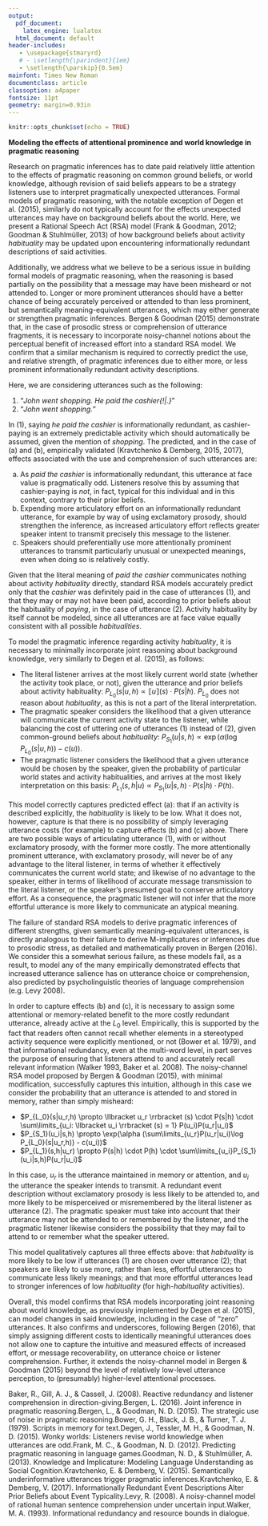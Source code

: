 ```yaml
---
output:
  pdf_document:
    latex_engine: lualatex
  html_document: default
header-includes:
   - \usepackage{stmaryrd}
   # - \setlength{\parindent}{1em}
   - \setlength{\parskip}{0.5em}
mainfont: Times New Roman
documentclass: article
classoption: a4paper
fontsize: 11pt
geometry: margin=0.93in
---
```


```r
knitr::opts_chunk$set(echo = TRUE)
```
**Modeling the effects of attentional prominence and world knowledge in pragmatic reasoning**
<!-- Ekaterina Kravtchenko & Vera Demberg (Saarland University)   -->

Research on pragmatic inferences has to date paid relatively little attention to the effects of pragmatic reasoning on common ground beliefs, or world knowledge, although revision of said beliefs appears to be a strategy listeners use to interpret pragmatically unexpected utterances.  Formal models of pragmatic reasoning, with the notable exception of Degen et al. (2015), similarly do not typically account for the effects unexpected utterances may have on background beliefs about the world.  Here, we present a Rational Speech Act (RSA) model (Frank & Goodman, 2012; Goodman & Stuhlmüller, 2013) of how background beliefs about activity *habituality* may be updated upon encountering informationally redundant descriptions of said activities.

Additionally, we address what we believe to be a serious issue in building formal models of pragmatic reasoning, when the reasoning is based partially on the possibility that a message may have been misheard or not attended to.  Longer or more prominent utterances should have a better chance of being accurately perceived or attended to than less prominent, but semantically meaning-equivalent utterances, which may either generate or strengthen pragmatic inferences.  Bergen & Goodman (2015) demonstrate that, in the case of prosodic stress or comprehension of utterance fragments, it is necessary to incorporate noisy-channel notions about the perceptual benefit of increased effort into a standard RSA model.  We confirm that a similar mechanism is required to correctly predict the use, and relative strength, of pragmatic inferences due to either more, or less prominent informationally redundant activity descriptions.

Here, we are considering utterances such as the following:

1. "*John went shopping. He paid the cashier{!|.}*"
2. "*John went shopping.*"

In (1), saying *he paid the cashier* is informationally redundant, as cashier-paying is an extremely predictable activity which should automatically be assumed, given the mention of *shopping*.  The predicted, and in the case of (a) and (b), empirically validated (Kravtchenko & Demberg, 2015, 2017), effects associated with the use and comprehension of such utterances are:

a. As *paid the cashier* is informationally redundant, this utterance at face value is pragmatically odd.  Listeners resolve this by assuming that cashier-paying is *not*, in fact, typical for this individual and in this context, contrary to their prior beliefs.
b. Expending more articulatory effort on an informationally redundant utterance, for example by way of using exclamatory prosody, should strengthen the inference, as increased articulatory effort reflects greater speaker intent to transmit precisely this message to the listener.
c. Speakers should preferentially use more attentionally prominent utterances to transmit particularly unusual or unexpected meanings, even when doing so is relatively costly.

Given that the literal meaning of *paid the cashier* communicates nothing about activity *habituality* directly, standard RSA models accurately predict only that the *cashier* was definitely paid in the case of utterances (1), and that they may or may not have been paid, according to prior beliefs about the habituality of *paying*, in the case of utterance (2).  Activity habituality by itself cannot be modeled, since all utterances are at face value equally consistent with all possible *habitualities*.

<!-- While baseline Rational Speech Act (RSA) models accurately predict (...), they face several problems in working with common ground assumptions: 1) while they accurately model the effect of the utterance on listener beliefs about the world state, they do not model any 'ancillary' effects on related common ground assumptions; 2) while they provide a way to account for speaker choice and listener interpretation of utterances with more or less cost, they do not accurately model speaker choice and listener interpretation of more/less costly utterances which have the same literal interpretation, as they do not assign any communicative benefit (in terms of greater likelihood of accurate perception, for example) to utterances on which greater articulatory effort is expended. -->

<!-- The final model we present accounts for all three qualitative patterns.  Here, we demonstrate which assumptions are necessary for it to do so. -->

<!-- The baseline RSA model does not account for any pragmatic effects, as the meaning of the utterance is semantically and pragmatically unambiguous, and therefore consistent with only one interpretation: "John paid the cashier" (or, in the case of a zero utterance, "John may or may not have paid the cashier"); while none of the utterances say anything directly about the habitual state of John's cashier-paying, making the model useless for modeling background knowledge.   -->

To model the pragmatic inference regarding activity *habituality*, it is necessary to minimally incorporate joint reasoning about background knowledge, very similarly to Degen et al. (2015), as follows:

- The literal listener arrives at the most likely current world state (whether the activity took place, or not), given the utterance and prior beliefs about activity habituality: $P_{L_0} (s|u,h) \propto \llbracket u\rrbracket (s) \cdot P(s|h)$.  $P_{L_0}$ does not reason about *habituality*, as this is not a part of the literal interpretation.<!--   Only the "zero" utterance is semantically ambiguous, and affected by habituality assumptions. -->
- The pragmatic speaker considers the likelihood that a given utterance will communicate the current activity state to the listener, while balancing the cost of uttering one of utterances (1) instead of (2), given common-ground beliefs about *habituality*: $P_{S_1}(u|s,h) \propto \exp(\alpha (\log P_{L_0}(s|u,h)) - c(u))$.
- The pragmatic listener considers the likelihood that a given utterance would be chosen by the speaker, given the probability of particular world states and activity habitualities, and arrives at the most likely interpretation on this basis: $P_{L_1}(s,h|u) \propto P_{S_1}(u|s,h) \cdot P(s|h) \cdot P(h)$.

This model correctly captures predicted effect (a): that if an activity is described explicitly, the *habituality* is likely to be low.  What it does not, however, capture is that there is no possibility of simply leveraging utterance costs (for example) to capture effects (b) and (c) above.  There are two possible ways of articulating utterance (1), with or without exclamatory prosody, with the former more costly.  The more attentionally prominent utterance, with exclamatory prosody, will never be of any advantage to the literal listener, in terms of whether it effectively communicates the current world state; and likewise of no advantage to the speaker, either in terms of likelihood of accurate message transmission to the literal listener, or the speaker's presumed goal to conserve articulatory effort.  As a consequence, the pragmatic listener will not infer that the more effortful utterance is more likely to communicate an atypical meaning.

The failure of standard RSA models to derive pragmatic inferences of different strengths, given semantically meaning-equivalent utterances, is directly analogous to their failure to derive M-implicatures or inferences due to prosodic stress, as detailed and mathematically proven in Bergen (2016). We consider this a somewhat serious failure, as these models fail, as a result, to model any of the many empirically demonstrated effects that increased utterance salience has on utterance choice or comprehension, also predicted by psycholinguistic theories of language comprehension (e.g. Levy 2008).

In order to capture effects (b) and (c), it is necessary to assign some attentional or memory-related benefit to the more costly redundant utterance, already active at the $L_0$ level.  Empirically, this is supported by the fact that readers often cannot recall whether elements in a stereotyped activity sequence were explicitly mentioned, or not (Bower et al. 1979), and that informational redundancy, even at the multi-word level, in part serves the purpose of ensuring that listeners attend to and accurately recall relevant information (Walker 1993, Baker et al. 2008).  The noisy-channel RSA model proposed by Bergen & Goodman (2015), with minimal modification, successfully captures this intuition, although in this case we consider the probability that an utterance is attended to and stored in memory, rather than simply misheard:

- $P_{L_0}(s|u_r,h) \propto \llbracket u_r \rrbracket (s) \cdot P(s|h) \cdot \sum\limits_{u_i: \llbracket u_i \rrbracket (s) = 1} P(u_i)P(u_r|u_i)$
- $P_{S_1}(u_i|s,h) \propto \exp(\alpha (\sum\limits_{u_r}P(u_r|u_i)\log P_{L_0}(s|u_r,h)) - c(u_i))$
- $P_{L_1}(s,h|u_r) \propto P(s|h) \cdot P(h) \cdot \sum\limits_{u_i}P_{S_1}(u_i|s,h)P(u_r|u_i)$

In this case, $u_r$ is the utterance maintained in memory or attention, and $u_i$ the utterance the speaker intends to transmit.  A redundant event description without exclamatory prosody is less likely to be attended to, and more likely to be misperceived or misremembered by the literal listener as utterance (2).  The pragmatic speaker must take into account that their utterance may not be attended to or remembered by the listener, and the pragmatic listener likewise considers the possibility that they may fail to attend to or remember what the speaker uttered.

<!-- The likelihood of the literal listener interpreting the current world state accurate is increased when the utterance is more perceptually salient, and less likely to be misperceived as the "null" utterance, or simply not attended to.  The pragmatic speaker chooses an utterance now in part based on the likelihood of the listener perceiving it accurately.  The pragmatic listener, in turn, interprets the perceived utterance based on the speaker's likelihood of using said utterance to communicate a particular activity state and habituality. -->

This model qualitatively captures all three effects above: that *habituality* is more likely to be low if utterances (1) are chosen over utterance (2); that speakers are likely to use more, rather than less, effortful utterances to communicate less likely meanings; and that more effortful utterances lead to stronger inferences of low *habituality* (for high-*habituality* activities).

<!-- Modeled hbituality estimates, as presented here, are taken from median values collected empirically for a prior publication, as well as their empirical likelihood.  State probabilities are taken to simply be a Bernoulli flip (???) of the habituality value (0-100%). A model that directly samples the prior from a distribution of empirical habitualities (essentially, state probabilities), which are Beta-distributed, is currently in the works. -->

Overall, this model confirms that RSA models incorporating joint reasoning about world knowledge, as previously implemented by Degen et al. (2015), can  model changes in said knowledge, including in the case of "zero" utterances.  It also confirms and underscores, following Bergen (2016), that simply assigning different costs to identically meaningful utterances does not allow one to capture the intuitive and measured effects of increased effort, or message recoverability, on utterance choice or listener comprehension.  Further, it extends the noisy-channel model in Bergen & Goodman (2015) beyond the level of relatively low-level utterance perception, to (presumably) higher-level attentional processes.

\scriptsize

Baker, R., Gill, A. J., & Cassell, J. (2008). Reactive redundancy and listener comprehension in direction-giving.\circ Bergen, L. (2016). Joint inference in pragmatic reasoning.\circ Bergen, L., & Goodman, N. D. (2015). The strategic use of noise in pragmatic reasoning.\circ Bower, G. H., Black, J. B., & Turner, T. J. (1979). Scripts in memory for text.\circ Degen, J., Tessler, M. H., & Goodman, N. D. (2015). Wonky worlds: Listeners revise world knowledge when utterances are odd.\circ Frank, M. C., & Goodman, N. D. (2012). Predicting pragmatic reasoning in language games.\circ Goodman, N. D., & Stuhlmüller, A. (2013). Knowledge and Implicature: Modeling Language Understanding as Social Cognition.\circ Kravtchenko, E. & Demberg, V. (2015). Semantically underinformative utterances trigger pragmatic inferences.\circ Kravtchenko, E. & Demberg, V. (2017). Informationally Redundant Event Descriptions Alter Prior Beliefs about Event Typicality.\circ Levy, R. (2008). A noisy-channel model of rational human sentence comprehension under uncertain input.\circ Walker, M. A. (1993). Informational redundancy and resource bounds in dialogue.

<!-- **graphical demonstration of model / noisy channel** -->